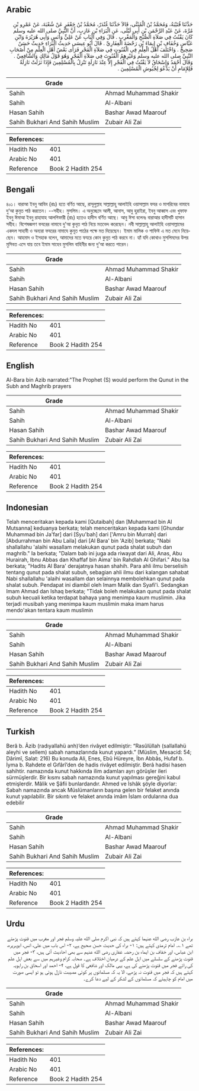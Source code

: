 ## Arabic


<div dir="rtl" lang="ar" style={{fontSize:'larger',backgroundColor:'#f8f9fa',padding:20}}>
حَدَّثَنَا قُتَيْبَةُ، وَمُحَمَّدُ بْنُ الْمُثَنَّى، قَالاَ حَدَّثَنَا غُنْدَرٌ، مُحَمَّدُ بْنُ جَعْفَرٍ عَنْ شُعْبَةَ، عَنْ عَمْرِو بْنِ مُرَّةَ، عَنْ عَبْدِ الرَّحْمَنِ بْنِ أَبِي لَيْلَى، عَنِ الْبَرَاءِ بْنِ عَازِبٍ، أَنَّ النَّبِيَّ صلى الله عليه وسلم كَانَ يَقْنُتُ فِي صَلاَةِ الصُّبْحِ وَالْمَغْرِبِ ‏.‏ قَالَ وَفِي الْبَابِ عَنْ عَلِيٍّ وَأَنَسٍ وَأَبِي هُرَيْرَةَ وَابْنِ عَبَّاسٍ وَخُفَافِ بْنِ إِيمَاءَ بْنِ رَحْضَةَ الْغِفَارِيِّ ‏.‏ قَالَ أَبُو عِيسَى حَدِيثُ الْبَرَاءِ حَدِيثٌ حَسَنٌ صَحِيحٌ ‏.‏ وَاخْتَلَفَ أَهْلُ الْعِلْمِ فِي الْقُنُوتِ فِي صَلاَةِ الْفَجْرِ فَرَأَى بَعْضُ أَهْلِ الْعِلْمِ مِنْ أَصْحَابِ النَّبِيِّ صلى الله عليه وسلم وَغَيْرِهِمُ الْقُنُوتَ فِي صَلاَةِ الْفَجْرِ وَهُوَ قَوْلُ مَالِكٍ وَالشَّافِعِيِّ ‏.‏ وَقَالَ أَحْمَدُ وَإِسْحَاقُ لاَ يَقْنُتُ فِي الْفَجْرِ إِلاَّ عِنْدَ نَازِلَةٍ تَنْزِلُ بِالْمُسْلِمِينَ فَإِذَا نَزَلَتْ نَازِلَةٌ فَلِلإِمَامِ أَنْ يَدْعُوَ لِجُيُوشِ الْمُسْلِمِينَ ‏.‏
</div>
<div style={{backgroundColor:'#f8f9fa',padding:20, marginBottom: 10}}><table> <thead> <tr> <th>Grade</th> <th></th> </tr> </thead> <tbody> <tr><td>Sahih</td><td>Ahmad Muhammad Shakir</td></tr><tr><td>Sahih</td><td>Al-Albani</td></tr><tr><td>Hasan Sahih</td><td>Bashar Awad Maarouf</td></tr><tr><td>Sahih Bukhari And Sahih Muslim</td><td>Zubair Ali Zai</td></tr></tbody></table><table> <thead> <tr> <th>References:</th> <th></th> </tr> </thead> <tbody><tr><td>Hadith No</td><td>401</td></tr><tr><td>Arabic No</td><td>401</td></tr><tr><td>Reference</td><td>Book 2 Hadith 254</td></tr></tbody></table></div>

## Bengali


<div dir="ltr" lang="bn" style={{fontSize:'larger',backgroundColor:'#f8f9fa',padding:20}}>
৪০১। বারাআ ইবনু আযিব (রাঃ) হতে বর্ণিত আছে, রাসূলুল্লাহ সাল্লাল্লাহু আলাইহি ওয়াসাল্লাম ফযর ও মাগরিবের নামাযে দু’আ কুনৃত পাঠ করতেন। --সহীহ। মুসলিম। এ অনুচ্ছেদে আলী, আনাস, আবু হুরাইরা, ইবনু আব্বাস এবং খুফাফ ইবনু ঈমাআ ইবনু রাহাযাহ আলগিফারী (রাঃ) হতেও হাদীস বর্ণিত আছে। আবু ঈসা বলেনঃ বারাআর হাদীসটি হাসান সহীহ। বিশেষজ্ঞগণ ফযরের নামাযে দু'আ কুনৃত পাঠ নিয়ে মতভেদ করেছেন। নবী সাল্লাল্লাহু আলাইহি ওয়াসাল্লামের একদল সাহাবী ও অন্যরা ফযরের নামাযে কুনূত পাঠের পক্ষে মত দিয়েছেন। ইমাম মালিক ও শাফিঈ এ মত মেনে নিয়েছেন। আহমাদ ও ইসহাক বলেন, আমাদের মতে ফযরে কোন কুনূত পাঠ করবে না। হ্যাঁ যদি কোথাও মুসলিমদের উপর মুসিবত এসে যায় তবে ইমাম সাহেব মুসলিম বাহিনীর জন্য দু’আ করতে পারেন।
</div>
<div style={{backgroundColor:'#f8f9fa',padding:20, marginBottom: 10}}><table> <thead> <tr> <th>Grade</th> <th></th> </tr> </thead> <tbody> <tr><td>Sahih</td><td>Ahmad Muhammad Shakir</td></tr><tr><td>Sahih</td><td>Al-Albani</td></tr><tr><td>Hasan Sahih</td><td>Bashar Awad Maarouf</td></tr><tr><td>Sahih Bukhari And Sahih Muslim</td><td>Zubair Ali Zai</td></tr></tbody></table><table> <thead> <tr> <th>References:</th> <th></th> </tr> </thead> <tbody><tr><td>Hadith No</td><td>401</td></tr><tr><td>Arabic No</td><td>401</td></tr><tr><td>Reference</td><td>Book 2 Hadith 254</td></tr></tbody></table></div>

## English


<div dir="ltr" lang="en" style={{fontSize:'larger',backgroundColor:'#f8f9fa',padding:20}}>
Al-Bara bin Azib narrated:"The Prophet (S) would perform the Qunut in the Subh and Maghrib prayers
</div>
<div style={{backgroundColor:'#f8f9fa',padding:20, marginBottom: 10}}><table> <thead> <tr> <th>Grade</th> <th></th> </tr> </thead> <tbody> <tr><td>Sahih</td><td>Ahmad Muhammad Shakir</td></tr><tr><td>Sahih</td><td>Al-Albani</td></tr><tr><td>Hasan Sahih</td><td>Bashar Awad Maarouf</td></tr><tr><td>Sahih Bukhari And Sahih Muslim</td><td>Zubair Ali Zai</td></tr></tbody></table><table> <thead> <tr> <th>References:</th> <th></th> </tr> </thead> <tbody><tr><td>Hadith No</td><td>401</td></tr><tr><td>Arabic No</td><td>401</td></tr><tr><td>Reference</td><td>Book 2 Hadith 254</td></tr></tbody></table></div>

## Indonesian


<div dir="ltr" lang="id" style={{fontSize:'larger',backgroundColor:'#f8f9fa',padding:20}}>
Telah menceritakan kepada kami [Qutaibah] dan [Muhammad bin Al Mutsanna] keduanya berkata; telah menceritakan kepada kami [Ghundar Muhammad bin Ja'far] dari [Syu'bah] dari ['Amru bin Murrah] dari [Abdurrahman bin Abu Laila] dari [Al Bara' bin 'Azib] berkata; "Nabi shallallahu 'alaihi wasallam melakukan qunut pada shalat subuh dan maghrib." Ia berkata; "Dalam bab ini juga ada riwayat dari Ali, Anas, Abu Hurairah, Ibnu Abbas dan Khaffaf bin Aima' bin Rahdlah Al Ghifari." Abu Isa berkata; "Hadits Al Bara' derajatnya hasan shahih. Para ahli ilmu berselisih tentang qunut pada shalat subuh, sebagian ahli ilmu dari kalangan sahabat Nabi shallallahu 'alaihi wasallam dan selainnya membolehkan qunut pada shalat subuh. Pendapat ini diambil oleh Imam Malik dan Syafi'i. Sedangkan Imam Ahmad dan Ishaq berkata; "Tidak boleh melakukan qunut pada shalat subuh kecuali ketika terdapat bahaya yang menimpa kaum muslimin. Jika terjadi musibah yang menimpa kaum muslimin maka imam harus mendo'akan tentara kaum muslimin
</div>
<div style={{backgroundColor:'#f8f9fa',padding:20, marginBottom: 10}}><table> <thead> <tr> <th>Grade</th> <th></th> </tr> </thead> <tbody> <tr><td>Sahih</td><td>Ahmad Muhammad Shakir</td></tr><tr><td>Sahih</td><td>Al-Albani</td></tr><tr><td>Hasan Sahih</td><td>Bashar Awad Maarouf</td></tr><tr><td>Sahih Bukhari And Sahih Muslim</td><td>Zubair Ali Zai</td></tr></tbody></table><table> <thead> <tr> <th>References:</th> <th></th> </tr> </thead> <tbody><tr><td>Hadith No</td><td>401</td></tr><tr><td>Arabic No</td><td>401</td></tr><tr><td>Reference</td><td>Book 2 Hadith 254</td></tr></tbody></table></div>

## Turkish


<div dir="ltr" lang="tr" style={{fontSize:'larger',backgroundColor:'#f8f9fa',padding:20}}>
Berâ b. Âzib (radıyallahü anh)’den rivâyet edilmiştir: “Rasûlüllah (sallallahü aleyhi ve sellem) sabah namazlarında kunut yapardı.” (Müslim, Mesacid: 54; Dârimî, Salat: 216) Bu konuda Ali, Enes, Ebû Hüreyre, İbn Abbâs, Hufaf b. İyma b. Rahdete el Gıfârî’den de hadis rivâyet edilmiştir. Berâ hadisi hasen sahihtir. namazında kunut hakkında ilim adamları ayrı görüşler ileri sürmüşlerdir. Bir kısmı sabah namazında kunut yapılması gereğini kabul etmişlerdir. Mâlik ve Şâfii bunlardandır. Ahmed ve İshâk şöyle diyorlar: Sabah namazında ancak Müslümanların başına gelen bir felaket anında kunut yapılabilir. Bir sıkıntı ve felaket anında imâm İslam ordularına dua edebilir
</div>
<div style={{backgroundColor:'#f8f9fa',padding:20, marginBottom: 10}}><table> <thead> <tr> <th>Grade</th> <th></th> </tr> </thead> <tbody> <tr><td>Sahih</td><td>Ahmad Muhammad Shakir</td></tr><tr><td>Sahih</td><td>Al-Albani</td></tr><tr><td>Hasan Sahih</td><td>Bashar Awad Maarouf</td></tr><tr><td>Sahih Bukhari And Sahih Muslim</td><td>Zubair Ali Zai</td></tr></tbody></table><table> <thead> <tr> <th>References:</th> <th></th> </tr> </thead> <tbody><tr><td>Hadith No</td><td>401</td></tr><tr><td>Arabic No</td><td>401</td></tr><tr><td>Reference</td><td>Book 2 Hadith 254</td></tr></tbody></table></div>

## Urdu


<div dir="rtl" lang="ur" style={{fontSize:'larger',backgroundColor:'#f8f9fa',padding:20}}>
براء بن عازب رضی الله عنہما کہتے ہیں کہ نبی اکرم صلی الله علیہ وسلم فجر اور مغرب میں قنوت پڑھتے تھے ۱؎۔ امام ترمذی کہتے ہیں: ۱- براء کی حدیث حسن صحیح ہے، ۲- اس باب میں علی، انس، ابوہریرہ، ابن عباس، اور خفاف بن ایماء بن رحضہ غفاری رضی الله عنہم سے بھی احادیث آئی ہیں، ۳- فجر میں قنوت پڑھنے کے سلسلے میں اہل علم کے درمیان اختلاف ہے۔ صحابہ کرام وغیرہم میں سے بعض اہل علم کی رائے فجر میں قنوت پڑھنے کی ہے، یہی مالک اور شافعی کا قول ہے، ۴- احمد اور اسحاق بن راہویہ کہتے ہیں کہ فجر میں قنوت نہ پڑھے، الا یہ کہ مسلمانوں پر کوئی مصیبت نازل ہوئی ہو تو ایسی صورت میں امام کو چاہیئے کہ مسلمانوں کے لشکر کے لیے دعا کرے۔
</div>
<div style={{backgroundColor:'#f8f9fa',padding:20, marginBottom: 10}}><table> <thead> <tr> <th>Grade</th> <th></th> </tr> </thead> <tbody> <tr><td>Sahih</td><td>Ahmad Muhammad Shakir</td></tr><tr><td>Sahih</td><td>Al-Albani</td></tr><tr><td>Hasan Sahih</td><td>Bashar Awad Maarouf</td></tr><tr><td>Sahih Bukhari And Sahih Muslim</td><td>Zubair Ali Zai</td></tr></tbody></table><table> <thead> <tr> <th>References:</th> <th></th> </tr> </thead> <tbody><tr><td>Hadith No</td><td>401</td></tr><tr><td>Arabic No</td><td>401</td></tr><tr><td>Reference</td><td>Book 2 Hadith 254</td></tr></tbody></table></div>